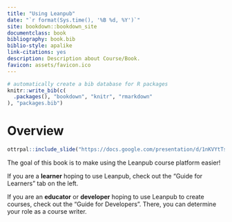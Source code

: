 ```yaml
---
title: "Using Leanpub"
date: "`r format(Sys.time(), '%B %d, %Y')`"
site: bookdown::bookdown_site
documentclass: book
bibliography: book.bib
biblio-style: apalike
link-citations: yes
description: Description about Course/Book.
favicon: assets/favicon.ico
---
```


```r
# automatically create a bib database for R packages
knitr::write_bib(c(
  .packages(), "bookdown", "knitr", "rmarkdown"
), "packages.bib")
```

# Overview {-}

```r
ottrpal::include_slide("https://docs.google.com/presentation/d/1nKVYtTsawTHSxMun69U3GO9xT_xSQsJjTEabEb1qAuU/edit#slide=id.g1b34b732d40_2_22")
```

The goal of this book is to make using the Leanpub course platform easier!

If you are a **learner** hoping to use Leanpub, check out the "Guide for Learners" tab on the left.

If you are an **educator** or **developer** hoping to use Leanpub to create courses, check out the "Guide for Developers". There, you can determine your role as a course writer.
